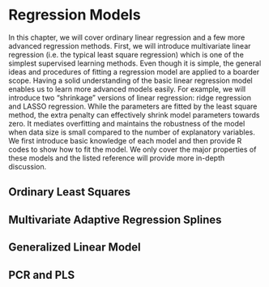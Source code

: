 #  Regression Models

In this chapter, we will cover ordinary linear regression and a few more advanced regression methods. First, we will introduce multivariate linear regression (i.e. the typical least square regression) which is one of the simplest supervised learning methods. Even though it is simple, the general ideas and procedures of fitting a regression model are applied to a boarder scope. Having a solid understanding of the basic linear regression model enables us to learn more advanced models easily. For example, we will introduce two “shrinkage” versions of linear regression: ridge regression and LASSO regression. While the parameters are fitted by the least square method, the extra penalty can effectively shrink model parameters towards zero. It mediates overfitting and maintains the robustness of the model when data size is small compared to the number of explanatory variables. We first introduce basic knowledge of each model and then provide R codes to show how to fit the model. We only cover the major properties of these models and the listed reference will provide more in-depth discussion.

## Ordinary Least Squares

## Multivariate Adaptive Regression Splines

## Generalized Linear Model

## PCR and PLS

